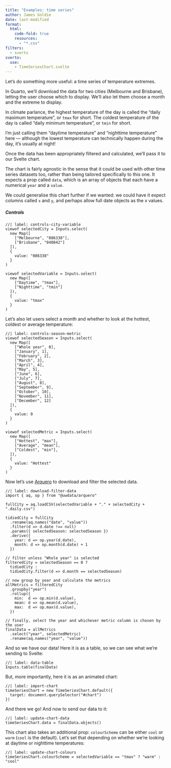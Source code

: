 ```yaml
---
title: "Examples: time series"
author: James Goldie
date: last-modified
format:
  html:
    code-fold: true
    resources:
      - "*.csv"
filters:
  - sverto
sverto:
  use:
    - TimeSeriesChart.svelte
---
```


Let's do something more useful: a time series of temperature extremes.

In Quarto, we'll download the data for two cities (Melbourne and Brisbane), letting the user choose which to display. We'll also let them choose a month and the extreme to display.

:::{.callout-tip  appearance="simple"}
In climate parlance, the highest temperature of the day is called the "daily maximum temperature", or `tmax` for short. The coldest temperature of the day is called "daily minimum temperature", or `tmin` for short.

I'm just calling them "daytime temperature" and "nighttime temperature" here — although the lowest temperature can technically happen during the day, it's usually at night!
:::

Once the data has been appropriately filtered and calculated, we'll pass it to our Svelte chart.

The chart is fairly agnostic in the sense that it could be used with other time series datasets too, rather than being tailored specifically to this one. It expects a prop called `data`, which is an array of objects that each have a numerical `year` and a `value`.

:::{.callout-note collapse="true" appearance="simple"}
We could generalise this chart further if we wanted: we could have it expect columns called `x` and `y`, and perhaps allow full date objects as the x values.
:::


:::{.panel-input}

##### Controls

```ojs
//| label: controls-city-variable
viewof selectedCity = Inputs.select(
  new Map([
    ["Melbourne", "086338"],
    ["Brisbane", "040842"]
  ]),
  {
    value: "086338"
  }
)

viewof selectedVariable = Inputs.select(
  new Map([
    ["Daytime", "tmax"],
    ["Nighttime", "tmin"]
  ]),
  {
    value: "tmax"
  }
)
```

Let's also let users select a month and whether to look at the hottest, coldest or average temperature:

```ojs
//| label: controls-season-metric
viewof selectedSeason = Inputs.select(
  new Map([
    ["Whole year", 0],
    ["January", 1],
    ["February", 2],
    ["March", 3],
    ["April", 4],
    ["May", 5],
    ["June", 6],
    ["July", 7],
    ["August", 8],
    ["September", 9],
    ["October", 10],
    ["November", 11],
    ["December", 12]
  ]),
  {
    value: 0
  }
)

viewof selectedMetric = Inputs.select(
  new Map([
    ["Hottest", "max"],
    ["Average", "mean"],
    ["Coldest", "min"],
  ]),
  {
    value: "Hottest"
  }
)
```

:::

Now let's use [Arquero](https://github.com/uwdata/arquero) to download and filter the selected data.


```ojs
//| label: download-filter-data
import { aq, op } from "@uwdata/arquero"

fullCity = aq.loadCSV(selectedVariable + "." + selectedCity + ".daily.csv")

tidiedCity = fullCity
  .rename(aq.names("date", "value"))
  .filter(d => d.date !== null)
  .params({ selectedSeason: selectedSeason })
  .derive({
    year: d => op.year(d.date),
    month: d => op.month(d.date) + 1
  })

// filter unless "Whole year" is selected
filteredCity = selectedSeason == 0 ?
  tidiedCity :
  tidiedCity.filter(d => d.month == selectedSeason)

// now group by year and calculate the metrics
allMetrics = filteredCity
  .groupby("year")
  .rollup({
    min:  d => op.min(d.value),
    mean: d => op.mean(d.value),
    max:  d => op.max(d.value),
  })

// finally, select the year and whichever metric column is chosen by the user
finalData = allMetrics
  .select("year", selectedMetric)
  .rename(aq.names("year", "value"))
```

And so we have our data! Here it is as a table, so we can see what we're sending to Svelte:

:::{.callout-note title="Table of values" collapse="true"  appearance="simple"}
```ojs
//| label: data-table
Inputs.table(finalData)
```
:::

But, more importantly, here it is as an animated chart:

```ojs
//| label: import-chart
timeSeriesChart = new TimeSeriesChart.default({
  target: document.querySelector("#chart")
})
```

:::{#chart}
:::

And there we go! And now to send our data to it:

```ojs
//| label: update-chart-data
timeSeriesChart.data = finalData.objects()
```

This chart also takes an additional prop: `colourScheme` can be either `cool` or `warm` (`cool` is the default). Let's set that depending on whether we're looking at daytime or nighttime temperatures:


```ojs
//| label: update-chart-colours
timeSeriesChart.colourScheme = selectedVariable == "tmax" ? "warm" : "cool"
```
